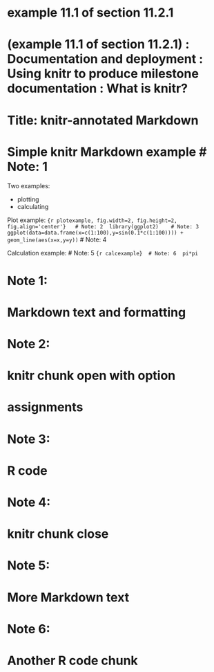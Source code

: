 # example 11.1 of section 11.2.1 
# (example 11.1 of section 11.2.1)  : Documentation and deployment : Using knitr to produce milestone documentation : What is knitr? 
# Title: knitr-annotated Markdown 

# Simple knitr Markdown example 	# Note: 1 

Two examples:

* plotting
* calculating

Plot example:
```{r plotexample, fig.width=2, fig.height=2, fig.align='center'} 	# Note: 2 
library(ggplot2) 	# Note: 3 
ggplot(data=data.frame(x=c(1:100),y=sin(0.1*c(1:100)))) +
   geom_line(aes(x=x,y=y))
``` 	# Note: 4 

Calculation example: 	# Note: 5 
```{r calcexample} 	# Note: 6 
pi*pi
```

# Note 1: 
#   Markdown text and formatting 

# Note 2: 
#   knitr chunk open with option 
#   assignments 

# Note 3: 
#   R code 

# Note 4: 
#   knitr chunk close 

# Note 5: 
#   More Markdown text 

# Note 6: 
#   Another R code chunk 

